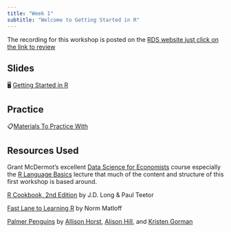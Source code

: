 ```yaml
---
title: "Week 1"
subtitle: "Welcome to Getting Started in R"
---
```


::: callout-important
The recording for this workshop is posted on the [RDS website just click on the link to review](https://research.library.gsu.edu/dataservices/rds-workshops-recordings)
:::



## Slides

🖥️ [Getting Started in R](/slides/Getting-Started-in-R.html)

## Practice 

📋[Materials To Practice With](/files/Workshop-1.zip)


## Resources Used 

Grant McDermot's excellent [Data Science for Economists](https://github.com/uo-ec607/lectures) course especially the [R Language Basics](https://raw.githack.com/uo-ec607/lectures/master/04-rlang/04-rlang.html#1) lecture that much of the content and structure of this first workshop is based around.

[R Cookbook, 2nd Edition](https://rc2e.com/) by J.D. Long & Paul Teetor

[Fast Lane to Learning R](https://github.com/matloff/fasteR) by Norm Matloff 

[Palmer Penguins](https://allisonhorst.github.io/palmerpenguins/) by [Allison Horst](https://allisonhorst.github.io/palmerpenguins/), [Alison Hill](https://www.apreshill.com/), and [Kristen Gorman](https://www.uaf.edu/cfos/people/faculty/detail/kristen-gorman.php)







